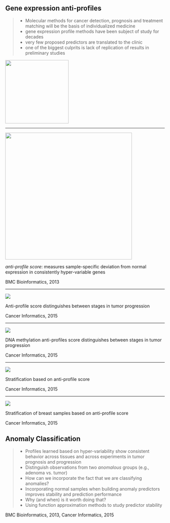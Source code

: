 ## Gene expression anti-profiles

>- Molecular methods for cancer detection, prognosis and treatment matching will be the basis of individualized medicine
>- gene expression profile methods have been subject of study for decades
>- very few proposed predictors are translated to the clinic
>- one of the biggest culprits is lack of replication of results in preliminary studies

<div class="centered">
<img src="img/wikum.png" style="height: 200px;" />
</div>

---

<div class="centered">
<img src="img/antiprofile.png" style="height: 400px;"/>
</div>

_anti-profile score_: measures sample-specific deviation from normal expression in consistently hyper-variable genes

<footer class="source">BMC Bioinformatics, 2013</footer>

---

<div class="centered">
<img src="img/progression.png" style="max-height: 50%; max-width: 50%"/>
</div>

Anti-profile score distinguishes between stages in tumor progression

<footer class="source">Cancer Informatics, 2015</footer>

---

<div class="centered">
<img src="img/progression_meth.png" style="max-height: 80%; max-width: 80%"/>
</div>

DNA methylation anti-profiles score distinguishes between stages in tumor progression

<footer class="source">Cancer Informatics, 2015</footer>

---

<div class="centered">
<img src="img/prognosis.png" style="max-height: 70%; max-width: 70%"/>
</div>

Stratification based on anti-profile score

<footer class="source">Cancer Informatics, 2015</footer>

---

<div class="centered">
<img src="img/prognosis.jpg" style="max-height: 45%; max-width: 45%"/>
</div>

Stratification of breast samples based on anti-profile score

<footer class="source">Cancer Informatics, 2015</footer>

## Anomaly Classification

>- Profiles learned based on hyper-variability show consistent behavior across tissues and across experiments in tumor prognosis and progression
>- Distinguish observations from two _anomalous_ groups (e.g., adenoma vs. tumor)
>- How can we incorporate the fact that we are classifying anomalies?
>- Incorporating normal samples when building anomaly predictors improves stability and prediction performance
>- Why (and when) is it worth doing that?
>- Using function approximation methods to study predictor stability

<footer class="source">BMC Bioinformatics, 2013, Cancer Informatics, 2015</footer>
